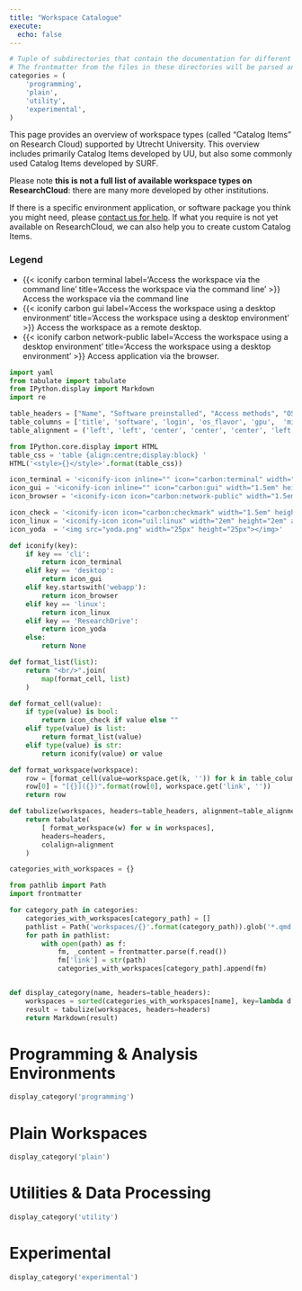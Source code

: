 ```yaml
---
title: "Workspace Catalogue"
execute:
  echo: false
---
```


```python
# Tuple of subdirectories that contain the documentation for different categories of workspaces.
# The frontmatter from the files in these directories will be parsed and displayed in the tables below.
categories = (
    'programming',
    'plain',
    'utility',
    'experimental',
)
```

This page provides an overview of workspace types (called "Catalog Items" on Research Cloud) supported by Utrecht University. This overview includes primarily Catalog Items developed by UU, but also some commonly used Catalog Items developed by SURF.

Please note **this is not a full list of available workspace types on ResearchCloud**: there are many more developed by other institutions.

If there is a specific environment application, or software package you think you might need, please [contact us for help](mailto:research.engineering@uu.nl). If what you require is not yet available on ResearchCloud, we can also help you to create custom Catalog Items.

### Legend

* {{< iconify carbon terminal label='Access the workspace via the command line' title='Access the workspace via the command line' >}} Access the workspace via the command line
* {{< iconify carbon gui label='Access the workspace using a desktop environment' title='Access the workspace using a desktop environment' >}} Access the workspace as a remote desktop.
* {{< iconify carbon network-public label='Access the workspace using a desktop environment' title='Access the workspace using a desktop environment' >}} Access application via the browser.

```python
import yaml
from tabulate import tabulate
from IPython.display import Markdown
import re

table_headers = ["Name", "Software preinstalled", "Access methods", "OS", "GPU", "Misc", "Owner"]
table_columns = ['title', 'software', 'login', 'os_flavor', 'gpu',  'misc', 'support']
table_alignment = ('left', 'left', 'center', 'center', 'center', 'left', 'center')

from IPython.core.display import HTML
table_css = 'table {align:centre;display:block} '
HTML('<style>{}</style>'.format(table_css))

icon_terminal = '<iconify-icon inline="" icon="carbon:terminal" width="1.5em" height="1.5em" aria-label="Access the workspace via the command line" title="Access the workspace via the command line"></iconify-icon>'
icon_gui = '<iconify-icon inline="" icon="carbon:gui" width="1.5em" height="1.5em" aria-label="Access the workspace as a remote desktop" title="Access the workspace as a remote desktop"></iconify-icon>'
icon_browser = '<iconify-icon icon="carbon:network-public" width="1.5em" height="1.5em" aria-label="Access application via the browser" title="Access application via the browser"></iconify-icon>'

icon_check = '<iconify-icon icon="carbon:checkmark" width="1.5em" height="1.5em" aria-label="Yes" title="Yes"></iconify-icon>'
icon_linux = '<iconify-icon icon="uil:linux" width="2em" height="2em" aria-label="Linux" title="Linux"></iconify-icon>'
icon_yoda  = '<img src="yoda.png" width="25px" height="25px"></img>'

def iconify(key):
    if key == 'cli':
        return icon_terminal
    elif key == 'desktop':
        return icon_gui
    elif key.startswith('webapp'):
        return icon_browser
    elif key == 'linux':
        return icon_linux
    elif key == 'ResearchDrive':
        return icon_yoda
    else:
        return None

def format_list(list):
    return "<br/>".join(
        map(format_cell, list)
    )

def format_cell(value):
    if type(value) is bool:
        return icon_check if value else ""
    elif type(value) is list:
        return format_list(value)
    elif type(value) is str:
        return iconify(value) or value

def format_workspace(workspace):
    row = [format_cell(value=workspace.get(k, '')) for k in table_columns]
    row[0] = "[{}]({})".format(row[0], workspace.get('link', ''))
    return row

def tabulize(workspaces, headers=table_headers, alignment=table_alignment):
    return tabulate(
        [ format_workspace(w) for w in workspaces], 
        headers=headers,
        colalign=alignment
    )

categories_with_workspaces = {}

from pathlib import Path
import frontmatter

for category_path in categories:
    categories_with_workspaces[category_path] = []
    pathlist = Path('workspaces/{}'.format(category_path)).glob('*.qmd')
    for path in pathlist:
        with open(path) as f:
            fm, _content = frontmatter.parse(f.read())
            fm['link'] = str(path)
            categories_with_workspaces[category_path].append(fm)


def display_category(name, headers=table_headers):
    workspaces = sorted(categories_with_workspaces[name], key=lambda d: d.get('title', ''))
    result = tabulize(workspaces, headers=headers)
    return Markdown(result)
```


# Programming & Analysis Environments
```python
display_category('programming')
```


# Plain Workspaces
```python
display_category('plain')
```

# Utilities & Data Processing
```python
display_category('utility')
```

# Experimental
```python
display_category('experimental')
```
